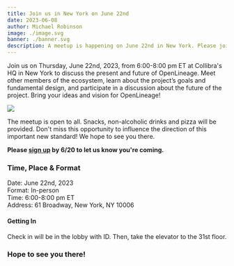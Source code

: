 ```yaml
---
title: Join us in New York on June 22nd
date: 2023-06-08
author: Michael Robinson
image: ./image.svg
banner: ./banner.svg
description: A meetup is happening on June 22nd in New York. Please join us!
---
```


Join us on Thursday, June 22nd, 2023, from 6:00-8:00 pm ET at Collibra's HQ in 
New York to discuss the present and future of OpenLineage. Meet other members of 
the ecosystem, learn about the project’s goals and fundamental design, and 
participate in a discussion about the future of the project. Bring your ideas 
and vision for OpenLineage!

![](./banner.svg#banner)

<!--truncate-->

The meetup is open to all. Snacks, non-alcoholic drinks and pizza will be 
provided. Don't miss this opportunity to influence the direction of this 
important new standard! We hope to see you there. 

**Please [sign up](https://www.meetup.com/data-lineage-meetup/events/294065396/) 
by 6/20 to let us know you're coming.**

### Time, Place & Format

Date: June 22nd, 2023  
Format: In-person  
Time: 6:00-8:00 pm ET  
Address: 61 Broadway, New York, NY 10006

#### Getting In 
Check in will be in the lobby with ID. Then, take the elevator to the 31st floor.

### Hope to see you there!